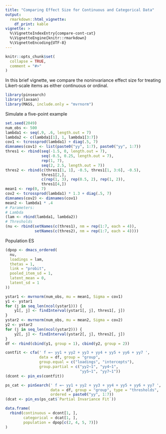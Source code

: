 ```yaml
---
title: "Comparing Effect Size for Continuous and Categorical Data"
output:
  rmarkdown::html_vignette:
    df_print: kable
vignette: >
  %\VignetteIndexEntry{compare-cont-cat}
  %\VignetteEngine{knitr::rmarkdown}
  %\VignetteEncoding{UTF-8}
---
```


```r
knitr::opts_chunk$set(
  collapse = TRUE,
  comment = "#>"
)
```

In this brief vignette, we compare the noninvariance effect size for treating Likert-scale items as either continuous or ordinal. 

```r
library(pinsearch)
library(lavaan)
library(MASS, include.only = "mvrnorm")
```

Simulate a five-point example

```r
set.seed(2049)
num_obs <- 500
lambda1 <- seq(.9, .6, length.out = 7)
lambda2 <- c(lambda1[1], 1, lambda1[3:7])
cov1 <- tcrossprod(lambda1) + diag(.5, 7)
dimnames(cov1) <- list(paste0("yy", 1:7), paste0("yy", 1:7))
thres1 <- rbind(seq(-1.5, 0, length.out = 7),
                seq(-0.5, 0.25, length.out = 7),
                rep(1, 7),
                seq(2, 2.5, length.out = 7))
thres2 <- rbind(c(thres1[1, 1], -0.5, thres1[1, 3:6], -0.5),
                thres1[2,],
                c(rep(1, 3), rep(0.5, 2), rep(1, 2)),
                thres1[4,])
mean1 <- rep(0, 7)
cov2 <- tcrossprod(lambda1) * 1.3 + diag(.5, 7)
dimnames(cov2) <- dimnames(cov1)
mean2 <- lambda1 * .4
# Parameters:
# Lambda
(lam <- rbind(lambda1, lambda2))
# Thresholds
(nu <- rbind(setNames(c(thres1), nm = rep(1:7, each = 4)),
             setNames(c(thres2), nm = rep(1:7, each = 4))))
```

Population ES

```r
(dpop <- dmacs_ordered(
  nu,
  loadings = lam,
  thetas = 1,
  link = "probit",
  pooled_item_sd = 1,
  latent_mean = 0,
  latent_sd = 1
))
```


```r
ystar1 <- mvrnorm(num_obs, mu = mean1, Sigma = cov1)
y1 <- ystar1
for (j in seq_len(ncol(ystar1))) {
    y1[, j] <- findInterval(ystar1[, j], thres1[, j])
}
ystar2 <- mvrnorm(num_obs, mu = mean2, Sigma = cov2)
y2 <- ystar2
for (j in seq_len(ncol(ystar2))) {
    y2[, j] <- findInterval(ystar2[, j], thres2[, j])
}
df <- rbind(cbind(y1, group = 1), cbind(y2, group = 2))
```

```r
contfit <- cfa(' f =~ yy1 + yy2 + yy3 + yy4 + yy5 + yy6 + yy7 ',
               data = df, group = "group",
               group.equal = c("loadings", "intercepts"),
               group.partial = c("yy2~1", "yy4~1",
                                 "yy5~1", "yy7~1"))
(dcont <- pin_es(contfit))

ps_cat <- pinSearch(' f =~ yy1 + yy2 + yy3 + yy4 + yy5 + yy6 + yy7 ',
                    data = df, group = "group", type = "thresholds",
                    ordered = paste0("yy", 1:7))
(dcat <- pin_es(ps_cat$`Partial Invariance Fit`))
```

```r
data.frame(
  rbind(continuous = dcont[1, ],
        categorical = dcat[1, ],
        population = dpop[c(2, 4, 5, 7)])
)
```